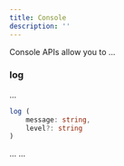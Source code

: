 ```yaml
---
title: Console
description: ''
---
```


Console APIs allow you to ...

### log
...

```TypeScript
log (
    message: string,
    level?: string
)
```

<ResponseField name="message" type="string" required>
  ...
</ResponseField>

<ResponseField name="level" type="string">
  ...
</ResponseField>